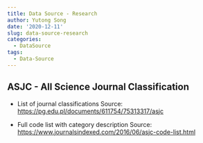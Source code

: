 ```yaml
---
title: Data Source - Research
author: Yutong Song
date: '2020-12-11'
slug: data-source-research
categories:
  - DataSource
tags:
  - Data-Source
---
```


## ASJC - All Science Journal Classification

- List of journal classifications
Source: <https://pg.edu.pl/documents/611754/75313317/asjc>

- Full code list with category description
Source: <https://www.journalsindexed.com/2016/06/asjc-code-list.html>
